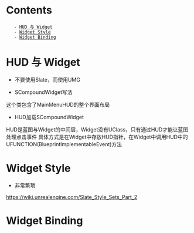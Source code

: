 = Contents =
    - [[#HUD 与 Widget|HUD 与 Widget]]
    - [[#Widget Style|Widget Style]]
    - [[#Widget Binding|Widget Binding]]








= HUD 与 Widget =
* 不要使用Slate，而使用UMG

* SCompoundWidget写法
这个类包含了MainMenuHUD的整个界面布局
{{{class = "brush:c++"
	// 这个类不是UClass，不会展示给蓝图
	// SCompoundWidget 与 SLeafWidget对应，顾名思义，是有其他widget组合而成的Widget，SLeafWidget不容纳其他Widget
	class SMainMenuUI : public SCompoundWidget {
	public:
		// 这里到SLATE_END_ARGS将生成一个结构体
		SLATE_BEGIN_ARGS(SMainMenuUI)
		SLATE_ARGUMENT(TWeakObjectPtr<class AMainMenuHUD>, MainMenuHUD)
		SLATE_END_ARGS()
		
		// 这个参数就是上边那个结构体
		// 这个函数将在这个widget被创建的时候调用
		// 结构体包含了这个widget所需的所有参数
		void Construct(const FArguments& args);
		
		// 回调
		FReply PlayGameClicked();
		FReply QuitGameClicked();
			
		// 存储GameMode的HUD对象
		TWeakObjectPtr<class AMainMenuHUD> MainMenuHUD;
	}
	
	// BEGIN_SLATE_FUNCTION_BUILD_OPTIMIZATION
	//	END_SLATE_FUNCTION_BUILD_OPTIMIZATION
	// 这两个宏要包含在Construct两边
	BEGIN_SLATE_FUNCTION_BUILD_OPTIMIZATION
	void SMainMenuUI::Construct(const FArguments& InArgs) {
		MainMenuHUD = InArgs._MainMenuHUD;
		ChildSlot
			// 用[划分子控件
			[
				// Populate the widget
				// 用SNew新建新子Widget
				SNew(SOverlay)
				// 用+在新建的子Widget中加入
				+ SOverlay::Slot()
				.HAlign(HAlign_Center)
				.VAlign(VAlign_Top)
				[
					SNew(STextBlock)
					.ColorAndOpacity(FLinearColor::White)
					.ShadowColorAndOpacity(FLinearColor::Black)
					.ShadowOffset(FIntPoint(-1, 1))
					.Font(FSlateFontInfo("Arial", 26))
					.Text(FText::FromString("Main Menu"))
				]
				+ SOverlay::Slot()
				.HAlign(HAlign_Right)
				.VAlign(VAlign_Bottom)
				[
					SNew(SVerticalBox)
					+ SVerticalBox::Slot()
					[
						SNew(SButton)
						.Text(FText::FromString("Play Game!"))
						// 绑定了点击回调事件到 FReply PlayGameClicked
						.OnClicked(this, &SMainMenuUI::PlayGameClicked)
					]
					+ SVerticalBox::Slot()
					[
						SNew(SButton)
						.Text(FText::FromString("Quit Game"))
						// 绑定了点击回调事件到 FReply QuitGameClicked 
						.OnClicked(this, &SMainMenuUI::QuitGameClicked)
					]
				]
			];
	}
	END_SLATE_FUNCTION_BUILD_OPTIMIZATION

	FReply SMainMenuUI::PlayGameClicked() {
		if (GEngine) {
			GEngine->AddOnScreenDebugMessage(-1, 0.5, FColor::Green, TEXT("Play"));
		}
		
		// 如果想让蓝图处理这个函数，可以调用HUD的UFUNRCTION(BlueprintImplementableEvent)方法。
		// 不可能在本控件类中让蓝图处理点击事件，因为本控件不是UClass
		// MainMenuHUD->PlayGameClicked();
		
		// 告诉引擎回调事件已经处理完了
		return FReply::Handled();
	}

	FReply SMainMenuUI::QuitGameClicked() {
		if (GEngine) {
			GEngine->AddOnScreenDebugMessage(-1, 0.5, FColor::Green, TEXT("Quit"));
		}

		// 如果想让蓝图处理这个函数，可以调用HUD的UFUNRCTION(BlueprintImplementableEvent)方法。
		// 不可能在本控件类中让蓝图处理点击事件，因为本控件不是UClass
		// MainMenuHUD->QuitGameClicked();
		
		// 告诉引擎回调事件已经处理完了
		return FReply::Handled();
	}
}}}

* HUD加载SCompoundWidget
HUD是蓝图与Widget的中间层，Widget没有UClass，只有通过HUD才能让蓝图处理点击事件
具体方式是在Widget中存放HUD指针，在Widget中调用HUD中的UFUNCTION(BlueprintImplementableEvent)方法
{{{class = "brush:c++"
	class AMainMenuHUD : public HUD {
		virtual void PostInitializeComponents() override;
		
		// 为了让Widget点击事件回调给蓝图处理
		// 因为Widget没有UClass所以没法直接回调给蓝图
		// HUD系统就是游戏与Widget的桥梁
		UFUNCTION(BlueprintImplementableEvent)
		void PlayGameClicked();
		
		// 为了让Widget点击事件回调给蓝图处理
		// 因为Widget没有UClass所以没法直接回调给蓝图
		// HUD系统就是游戏与Widget的桥梁
		UFUNCTION(BlueprintImplementableEvent)
		void QuitGameClicked();
		
		// 在HUD系统中子Widget指针
		TSharedPtr<class SMainMenuUI> MainMenuUI;
	}

	void AMainMenuHUD::PostInitializeComponents() {
		Super::PostInitializeComponents();
		
		// 将HUD中Widget变量初始化并赋值，并填充Widget的SLATE_ARGUMENT的值
		SAssignNew(MainMenuUI, SMainMenuUI).MainMenuHUD(this);
		
		// 将Widget加载到屏幕上
		if (GEngine->IsValidLowLevel()) {
			GEngine->GameViewport->AddViewportWidgetContent(
				SNew(SWeakWidget).PossibleNullContent(MainMenuUI.ToSharedRef())
			);
		}
	}

}}}

= Widget Style =
* 非常繁琐
https://wiki.unrealengine.com/Slate_Style_Sets_Part_2

= Widget Binding =
{{{class = "brush:c++"
	class SMainMenuUI : public SCompoundWidget {
		TAttribute<FText> Title;
		FText GetTitle() const;
	}
	
	void SMainMenuUI::Construct(const FArgument& InArgs) {
		Title.Bind(this, &SMainMenuUI::GetTitle);
		//上一句bind一定要写在ChileSlot之前，否则不能每帧调用GetTitle()
		// ChildSlot[

		//	]
	}
	
	FText SMainMenuUI::ZGetTitle() const {
		return FText::FromString(TEXT("Binding Title"));
	}
}}}
